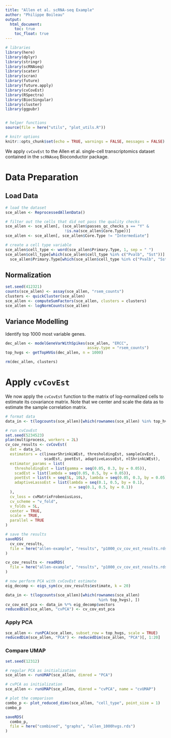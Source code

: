 ```yaml
---
title: "Allen et al. scRNA-seq Example"
author: "Philippe Boileau"
output:
  html_document:
    toc: true
    toc_float: true
---
```


```r
# libraries
library(here)
library(dplyr)
library(stringr)
library(scRNAseq)
library(scater)
library(scran)
library(future)
library(future.apply)
library(cvCovEst)
library(RSpectra)
library(BiocSingular)
library(cluster)
library(ggpubr)


# helper functions
source(file = here("utils", "plot_utils.R"))

# knitr options
knitr::opts_chunk$set(echo = TRUE, warnings = FALSE, messages = FALSE)
```
We apply `cvCovEst` to the Allen et al. single-cell transcriptomics dataset
contained in the `scRNAseq` Bioconductor package.

# Data Preparation

## Load Data

```r
# load the dataset
sce_allen <- ReprocessedAllenData()

# filter out the cells that did not pass the quality checks
sce_allen <- sce_allen[, (sce_allen$passes_qc_checks_s == "Y" &
                          !is.na(sce_allen$Core.Type))]
sce_allen <- sce_allen[, sce_allen$Core.Type != "Intermediate"]

# create a cell type variable
sce_allen$cell_type <- word(sce_allen$Primary.Type, 1, sep = " ")
sce_allen$cell_type[which(sce_allen$cell_type %in% c("Pvalb", "Sst"))] <-
  sce_allen$Primary.Type[which(sce_allen$cell_type %in% c("Pvalb", "Sst"))]
```

## Normalization

```r
set.seed(412321)
counts(sce_allen) <- assay(sce_allen, "rsem_counts")
clusters <- quickCluster(sce_allen)
sce_allen <- computeSumFactors(sce_allen, clusters = clusters)
sce_allen <- logNormCounts(sce_allen)
```

## Variance Modelling

Identify top 1000 most variable genes.

```r
dec_allen <- modelGeneVarWithSpikes(sce_allen, "ERCC",
                                    assay.type = "rsem_counts")
top_hvgs <- getTopHVGs(dec_allen, n = 1000)
```

```r
rm(dec_allen, clusters)
```

# Apply `cvCovEst`

We now apply the `cvCovEst` function to the matrix of log-normalized cells to
estimate its covariance matrix. Note that we center and scale the data as to
estimate the sample correlation matrix.

```r
# format data
data_in <- t(logcounts(sce_allen)[which(rownames(sce_allen) %in% top_hvgs), ])

# run cvCovEst
set.seed(5234523)
plan(multiprocess, workers = 2L)
cv_cov_results <- cvCovEst(
  dat = data_in,
  estimators = c(linearShrinkLWEst, thresholdingEst, sampleCovEst,
                 scadEst, poetEst, adaptiveLassoEst, nlShrinkLWEst),
  estimator_params = list(
    thresholdingEst = list(gamma = seq(0.05, 0.3, by = 0.05)),
    scadEst = list(lambda = seq(0.05, 0.5, by = 0.05)),
    poetEst = list(k = seq(5L, 10L), lambda = seq(0.05, 0.3, by = 0.05)),
    adaptiveLassoEst = list(lambda = seq(0.1, 0.5, by = 0.1),
                            n = seq(0.1, 0.5, by = 0.1))
  ),
  cv_loss = cvMatrixFrobeniusLoss,
  cv_scheme = "v_fold",
  v_folds = 5L,
  center = TRUE,
  scale = TRUE,
  parallel = TRUE
)

# save the results
saveRDS(
  cv_cov_results,
  file = here("allen-example", "results", "p1000_cv_cov_est_results.rds")
)
```

```r
cv_cov_results <- readRDS(
  file = here("allen-example", "results", "p1000_cv_cov_est_results.rds")
)

# now perform PCA with cvCovEst estimate
eig_decomp <- eigs_sym(cv_cov_results$estimate, k = 20)

data_in <- t(logcounts(sce_allen)[which(rownames(sce_allen)
                                         %in% top_hvgs), ])
cv_cov_est_pca <- data_in %*% eig_decomp$vectors
reducedDim(sce_allen, "cvPCA") <- cv_cov_est_pca
```


### Apply PCA

```r
sce_allen <- runPCA(sce_allen, subset_row = top_hvgs, scale = TRUE)
reducedDim(sce_allen, "PCA") <- reducedDim(sce_allen, "PCA")[, 1:20]
```

### Compare UMAP

```r
set.seed(12312)

# regular PCA as initialization
sce_allen <- runUMAP(sce_allen, dimred = "PCA")

# cvPCA as initialization
sce_allen <- runUMAP(sce_allen, dimred = "cvPCA", name = "cvUMAP")

# plot the comparison
combo_p <- plot_reduced_dims(sce_allen, "cell_type", point_size = 1)
combo_p

saveRDS(
  combo_p,
  file = here("combined", "graphs", "allen_1000hvgs.rds")
)
```

